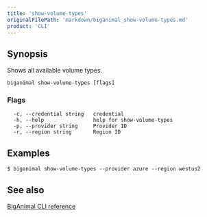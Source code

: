 ```yaml
---
title: 'show-volume-types'
originalFilePath: 'markdown/biganimal_show-volume-types.md'
product: 'CLI'
---
```



## Synopsis

Shows all available volume types.

```
biganimal show-volume-types [flags]
```

### Flags

```
  -c, --credential string   credential
  -h, --help                help for show-volume-types
  -p, --provider string     Provider ID
  -r, --region string       Region ID
```

## Examples

```
$ biganimal show-volume-types --provider azure --region westus2
```


## See also

 [BigAnimal CLI reference](../cli_reference)